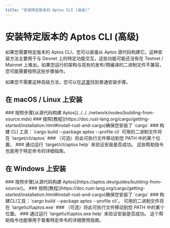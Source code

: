 ```yaml
---
title: "安装特定版本的 Aptos CLI (高级)"
---
```



# 安装特定版本的 Aptos CLI (高级)

如果您需要特定版本的 Aptos CLI，您可以直接从 Aptos 源代码构建它。这种安装方法主要用于与 Devnet 上的特定功能交互，这些功能可能还没有在 Testnet / Mainnet 上推出。如果您运行的架构与现有的发布/预编译的二进制文件不兼容，您可能需要按照这些步骤操作。

如果您不需要这种高级方法，您可以在[这里](../../cli.mdx)找到普通安装步骤。

## 在 macOS / Linux 上安装

<Steps>
### 按照步骤[从源代码构建 Aptos](../../../network/nodes/building-from-source.mdx)
### 按照[教程](https://doc.rust-lang.org/cargo/getting-started/installation.html#install-rust-and-cargo)确保您安装了 `cargo`
### 构建 CLI 工具：`cargo build --package aptos --profile cli`
   可用的二进制文件将在 `target/cli/aptos`
### （可选）将此可执行文件移动到您 PATH 中的某个位置。
### 通过运行 `target/cli/aptos help` 来验证安装是否成功。
   这些帮助指令也是用于特定命令的详细指南。
</Steps>

## 在 Windows 上安装

<Steps>
### 按照步骤[从源代码构建 Aptos](https://aptos.dev/guides/building-from-source/)。
### 按照[教程](https://doc.rust-lang.org/cargo/getting-started/installation.html#install-rust-and-cargo)确保您安装了 `cargo`
### 构建CLI工具：`cargo build --package aptos --profile cli`。
   可用的二进制文件将在 `target\cli\aptos.exe`
### （可选）将此可执行文件移动到您 PATH 中的某个位置。
### 通过运行 `target\cli\aptos.exe help` 来验证安装是否成功。
   这个帮助指令也能够用于查看特定命令的详细使用指南。
</Steps>

